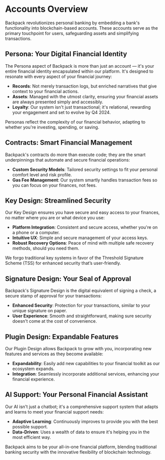 # Accounts Overview

Backpack revolutionizes personal banking by embedding a bank's functionality into blockchain-based accounts. These accounts serve as the primary touchpoint for users, safeguarding assets and simplifying transactions.

## Persona: Your Digital Financial Identity
The Persona aspect of Backpack is more than just an account — it's your entire financial identity encapsulated within our platform. It's designed to resonate with every aspect of your financial journey:

- **Records**: Not merely transaction logs, but enriched narratives that give context to your financial actions.
- **Assets**: Managed with the utmost clarity, ensuring your financial assets are always presented simply and accessibly.
- **Loyalty**: Our system isn't just transactional; it's relational, rewarding your engagement and set to evolve by Q4 2024.

Personas reflect the complexity of our financial behavior, adapting to whether you're investing, spending, or saving.

## Contracts: Smart Financial Management
Backpack's contracts do more than execute code; they are the smart underpinnings that automate and secure financial operations:

- **Custom Security Models**: Tailored security settings to fit your personal comfort level and risk profile.
- **Gas Fee Management**: Our system smartly handles transaction fees so you can focus on your finances, not fees.

## Key Design: Streamlined Security
Our Key Design ensures you have secure and easy access to your finances, no matter where you are or what device you use:

- **Platform Integration**: Consistent and secure access, whether you're on a phone or a computer.
- **Intuitive UX**: Simple and secure management of your access keys.
- **Robust Recovery Options**: Peace of mind with multiple safe recovery methods, should you need them.

We forgo traditional key systems in favor of the Threshold Signature Scheme (TSS) for enhanced security that’s user-friendly.

## Signature Design: Your Seal of Approval
Backpack's Signature Design is the digital equivalent of signing a check, a secure stamp of approval for your transactions:

- **Enhanced Security**: Protection for your transactions, similar to your unique signature on paper.
- **User Experience**: Smooth and straightforward, making sure security doesn't come at the cost of convenience.

## Plugin Design: Expandable Features
Our Plugin Design allows Backpack to grow with you, incorporating new features and services as they become available:

- **Expandability**: Easily add new capabilities to your financial toolkit as our ecosystem expands.
- **Integration**: Seamlessly incorporate additional services, enhancing your financial experience.

## AI Support: Your Personal Financial Assistant
Our AI isn't just a chatbot; it's a comprehensive support system that adapts and learns to meet your financial support needs:

- **Adaptive Learning**: Continuously improves to provide you with the best possible support.
- **Data-Driven**: Uses a wealth of data to ensure it's helping you in the most efficient way.

Backpack aims to be your all-in-one financial platform, blending traditional banking security with the innovative flexibility of blockchain technology.
